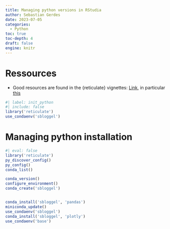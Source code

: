 ```yaml
---
title: Managing python versions in RStudia
author: Sebastian Gerdes
date: 2023-07-05
categories:
  - Python
toc: true
toc-depth: 4
draft: false
engine: knitr
---
```


# Ressources
* Good resources are found in the {reticulate} vignettes: [Link](https://cran.r-project.org/web/packages/reticulate/index.html), in particular [this](https://cran.r-project.org/web/packages/reticulate/vignettes/versions.html)


```r
#| label: init_python
#| include: false
library('reticulate')
use_condaenv('sbloggel')
```


# Managing python installation
```r
#| eval: false
library('reticulate')
py_discover_config()
py_config()
conda_list()

conda_version()
configure_environment()
conda_create('sbloggel')


conda_install('sbloggel', 'pandas')
miniconda_update()
use_condaenv('sbloggel')
conda_install('sbloggel', 'plotly')
use_condaenv('base')
```
